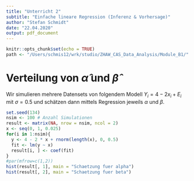 ```yaml
---
title: "Unterricht 2"
subtitle: "Einfache lineare Regression (Inferenz & Vorhersage)"
author: "Stefan Schmidt"
date: "22.04.2020"
output: pdf_document
---
```


```r
knitr::opts_chunk$set(echo = TRUE)
path <- "/Users/schmis12/wrk/studio/ZHAW_CAS_Data_Analysis/Module_B1/"
```


# Verteilung von $\hat{\alpha}$ und $\hat{\beta}$

Wir simulieren mehrere Datensets von folgendem Modell $Y_{i} = 4 - 2x_{i} + E_{i}$ mit $\sigma = 0.5$
und schätzen dann mittels Regression jeweils $\alpha$ und $\beta$.

```r
set.seed(134)
nsim <- 100 # Anzahl Simulationen
result <- matrix(NA, nrow = nsim, ncol = 2)
x <- seq(0, 1, 0.025)
for(i in 1:nsim){
  y <- 4 - 2 * x + rnorm(length(x), 0, 0.5)
  fit <- lm(y ~ x)
  result[i, ] <- coef(fit)
}
#par(mfrow=c(1,2))
hist(result[, 1], main = "Schaetzung fuer alpha")
hist(result[, 2], main = "Schaetzung fuer beta")
```


